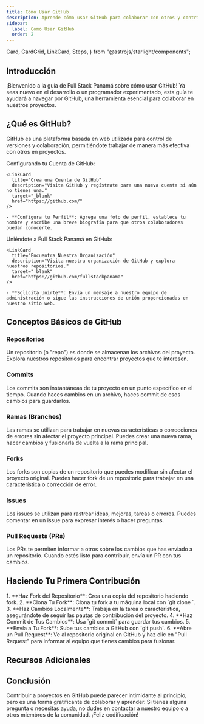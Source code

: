 ```yaml
---
title: Cómo Usar GitHub
description: Aprende cómo usar GitHub para colaborar con otros y contribuir a nuestros proyectos.
sidebar:
  label: Cómo Usar GitHub
  order: 2
---
```

  Card,
  CardGrid,
  LinkCard,
  Steps,
} from "@astrojs/starlight/components";

## Introducción

¡Bienvenido a la guía de Full Stack Panamá sobre cómo usar GitHub! Ya seas nuevo en el desarrollo o un programador experimentado, esta guía te ayudará a navegar por GitHub, una herramienta esencial para colaborar en nuestros proyectos.

## ¿Qué es GitHub?

GitHub es una plataforma basada en web utilizada para control de versiones y colaboración, permitiéndote trabajar de manera más efectiva con otros en proyectos.

<CardGrid>

  <Card title="Configuración" icon="seti:github">
    Configurando tu Cuenta de GitHub:

    <LinkCard
      title="Crea una Cuenta de GitHub"
      description="Visita GitHub y regístrate para una nueva cuenta si aún no tienes una."
      target="_blank"
      href="https://github.com/"
    />

    - **Configura tu Perfil**: Agrega una foto de perfil, establece tu nombre y escribe una breve biografía para que otros colaboradores puedan conocerte.
  </Card>

  <Card title="Únete a Nosotros" icon="seti:git">
    Uniéndote a Full Stack Panamá en GitHub:

    <LinkCard
      title="Encuentra Nuestra Organización"
      description="Visita nuestra organización de GitHub y explora nuestros repositorios."
      target="_blank"
      href="https://github.com/fullstackpanama"
    />

    - **Solicita Unirte**: Envía un mensaje a nuestro equipo de administración o sigue las instrucciones de unión proporcionadas en nuestro sitio web.
  </Card>

</CardGrid>

## Conceptos Básicos de GitHub

### Repositorios

Un repositorio (o "repo") es donde se almacenan los archivos del proyecto. Explora nuestros repositorios para encontrar proyectos que te interesen.

### Commits

Los commits son instantáneas de tu proyecto en un punto específico en el tiempo. Cuando haces cambios en un archivo, haces commit de esos cambios para guardarlos.

### Ramas (Branches)

Las ramas se utilizan para trabajar en nuevas características o correcciones de errores sin afectar el proyecto principal. Puedes crear una nueva rama, hacer cambios y fusionarla de vuelta a la rama principal.

### Forks

Los forks son copias de un repositorio que puedes modificar sin afectar el proyecto original. Puedes hacer fork de un repositorio para trabajar en una característica o corrección de error.

### Issues

Los issues se utilizan para rastrear ideas, mejoras, tareas o errores. Puedes comentar en un issue para expresar interés o hacer preguntas.

### Pull Requests (PRs)

Los PRs te permiten informar a otros sobre los cambios que has enviado a un repositorio. Cuando estés listo para contribuir, envía un PR con tus cambios.

## Haciendo Tu Primera Contribución

<Steps>
  1. **Haz Fork del Repositorio**: Crea una copia del repositorio haciendo fork.
  2. **Clona Tu Fork**: Clona tu fork a tu máquina local con `git clone <url>`.
  3. **Haz Cambios Localmente**: Trabaja en la tarea o característica, asegurándote de seguir las pautas de contribución del proyecto.
  4. **Haz Commit de Tus Cambios**: Usa `git commit` para guardar tus cambios.
  5. **Envía a Tu Fork**: Sube tus cambios a GitHub con `git push`.
  6. **Abre un Pull Request**: Ve al repositorio original en GitHub y haz clic en "Pull Request" para informar al equipo que tienes cambios para fusionar.
</Steps>

<LinkCard
  title="¿Quieres una guía más detallada?"
  description="Visita nuestra guía sobre cómo hacer tu primera contribución"
  href="/docs/guias/primera-contribucion"
/>

## Recursos Adicionales

<CardGrid>

  <LinkCard
    title="Guías de GitHub"
    description="Tutoriales completos sobre el uso de GitHub."
    target="_blank"
    href="https://guides.github.com/"
  />

  <LinkCard
    title="GitHub Learning Lab"
    description="Cursos interactivos para aprender GitHub a tu propio ritmo."
    target="_blank"
    href="https://github.com/apps/github-learning-lab"
  />

  <LinkCard
    title="Guía de Markdown"
    description="Aprende cómo usar Markdown para documentación y comentarios."
    target="_blank"
    href="https://www.markdownguide.org/"
  />

</CardGrid>

## Conclusión

Contribuir a proyectos en GitHub puede parecer intimidante al principio, pero es una forma gratificante de colaborar y aprender. Si tienes alguna pregunta o necesitas ayuda, no dudes en contactar a nuestro equipo o a otros miembros de la comunidad. ¡Feliz codificación!

